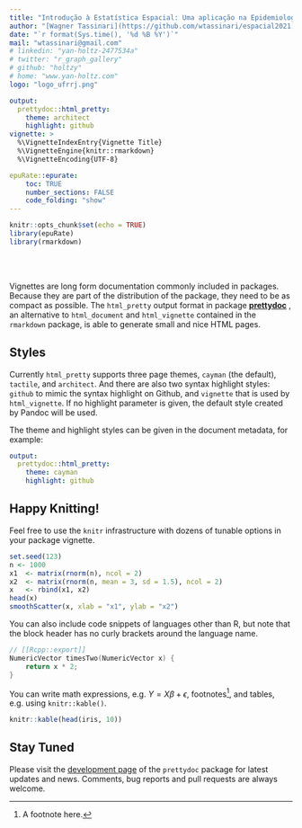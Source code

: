 ```yaml
---
title: "Introdução à Estatística Espacial: Uma aplicação na Epidemiologia"
author: "[Wagner Tassinari](https://github.com/wtassinari/espacial2021)"
date: "`r format(Sys.time(), '%d %B %Y')`"
mail: "wtassinari@gmail.com"
# linkedin: "yan-holtz-2477534a"
# twitter: "r_graph_gallery"
# github: "holtzy"
# home: "www.yan-holtz.com"
logo: "logo_ufrrj.png"

output: 
  prettydoc::html_pretty:
    theme: architect
    highlight: github
vignette: >
  %\VignetteIndexEntry{Vignette Title}
  %\VignetteEngine{knitr::rmarkdown}
  %\VignetteEncoding{UTF-8}

epuRate::epurate:
    toc: TRUE
    number_sections: FALSE
    code_folding: "show"
---
```


<style>
#TOC {
  top: 1%;
  opacity: 0.5;
}
#TOC:hover {
  opacity: 1;
}
</style>

```r
knitr::opts_chunk$set(echo = TRUE)
library(epuRate)
library(rmarkdown)
```
  
<br><br>

Vignettes are long form documentation commonly included in packages. Because
they are part of the distribution of the package, they need to be as compact as
possible. The `html_pretty` output format in package
[**prettydoc**](https://github.com/yixuan/prettydoc/) , an alternative
to `html_document` and `html_vignette` contained in the `rmarkdown` package,
is able to generate small and nice HTML pages.

## Styles

Currently `html_pretty` supports three page themes, `cayman` (the default),
`tactile`, and `architect`. And there are also two syntax highlight styles:
`github` to mimic the syntax highlight on Github, and `vignette` that is used by
`html_vignette`. If no highlight parameter is given, the default style created
by Pandoc will be used.

The theme and highlight styles can be given in the document metadata,
for example:

```yaml
output:
  prettydoc::html_pretty:
    theme: cayman
    highlight: github
```

## Happy Knitting!

Feel free to use the `knitr` infrastructure with dozens of tunable options in
your package vignette.

```r
set.seed(123)
n <- 1000
x1  <- matrix(rnorm(n), ncol = 2)
x2  <- matrix(rnorm(n, mean = 3, sd = 1.5), ncol = 2)
x   <- rbind(x1, x2)
head(x)
smoothScatter(x, xlab = "x1", ylab = "x2")
```

You can also include code snippets of languages other than R, but note that
the block header has no curly brackets around the language name.

```cpp
// [[Rcpp::export]]
NumericVector timesTwo(NumericVector x) {
    return x * 2;
}
```

You can write math expressions, e.g. $Y = X\beta + \epsilon$,
footnotes^[A footnote here.], and tables, e.g. using `knitr::kable()`.

```r
knitr::kable(head(iris, 10))
```

## Stay Tuned

Please visit the [development page](https://github.com/yixuan/prettydoc/) of the 
`prettydoc` package for latest updates and news. Comments, bug reports and
pull requests are always welcome.

